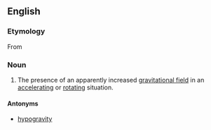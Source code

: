 ==English==

===Etymology===
From {{prefix|hyper|gravity|lang=en}}

===Noun===
{{en-noun|-}}

# The presence of an apparently increased [[gravitational field]] in an [[accelerating]] or [[rotating]] situation.

====Antonyms====
* [[hypogravity]]